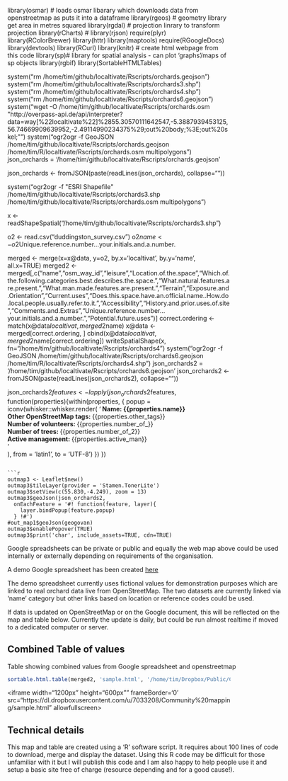 
library(osmar) # loads osmar libarary which downloads data from openstreetmap as puts it into a dataframe
library(rgeos) # geometry library get area in metres squared
library(rgdal) # projection linrary to transform projection
 library(rCharts) # 
 library(rjson)
 require(plyr)
 library(RColorBrewer)
 library(httr)
 library(maptools)
 require(RGoogleDocs)
 library(devtools)
library(RCurl)
library(knitr) # create html webpage from this code
 library(sp)# library for spatial analysis - can plot 'graphs'/maps of sp objects
library(rgbif)
 library(SortableHTMLTables)



system("rm /home/tim/github/localtivate/Rscripts/orchards.geojson")
system("rm /home/tim/github/localtivate/Rscripts/orchards3.shp")
system("rm /home/tim/github/localtivate/Rscripts/orchards4.shp")
system("rm /home/tim/github/localtivate/Rscripts/orchards6.geojson")
system("wget -O /home/tim/github/localtivate/Rscripts/orchards.osm \"http://overpass-api.de/api/interpreter?data=way[%22localtivate%22]%2855.30570111642547,-5.3887939453125,56.74669909639952,-2.49114990234375%29;out%20body;%3E;out%20skel;\"")
system("ogr2ogr -f GeoJSON /home/tim/github/localtivate/Rscripts/orchards.geojson /home/tim/R/localtivate/Rscripts/orchards.osm multipolygons")
json_orchards = '/home/tim/github/localtivate/Rscripts/orchards.geojson'

json_orchards <- fromJSON(paste(readLines(json_orchards), collapse=""))

system("ogr2ogr -f \"ESRI Shapefile\" /home/tim/github/localtivate/Rscripts/orchards3.shp /home/tim/github/localtivate/Rscripts/orchards.osm multipolygons")

x <- readShapeSpatial("/home/tim/github/localtivate/Rscripts/orchards3.shp")

o2 <- read.csv("duddingston_survey.csv")
o2$name <- o2$Unique.reference.number...your.initials.and.a.number.

merged <- merge(x=x@data, y=o2, by.x='localtivat', by.y='name', all.x=TRUE)
merged2 <- merged[,c("name","osm_way_id","leisure","Location.of.the.space","Which.of.the.following.categories.best.describes.the.space.","What.natural.features.are.present.","What.man.made.features.are.present.","Terrain","Exposure.and.Orientation","Current.uses","Does.this.space.have.an.official.name..How.do.local.people.usually.refer.to.it.","Accessibility","History.and.prior.uses.of.site","Comments.and.Extras","Unique.reference.number...your.initials.and.a.number.","Potential.future.uses")]
correct.ordering <- match(x@data$localtivat, merged2$name)
x@data <- merged[correct.ordering, ]
cbind(x@data$localtivat, merged2$name[correct.ordering])
writeSpatialShape(x, fn="/home/tim/github/localtivate/Rscripts/orchards4")
system("ogr2ogr -f GeoJSON /home/tim/github/localtivate/Rscripts/orchards6.geojson  /home/tim/R/localtivate/Rscripts/orchards4.shp")
json_orchards2 = '/home/tim/github/localtivate/Rscripts/orchards6.geojson'
json_orchards2 <- fromJSON(paste(readLines(json_orchards2), collapse=""))

json_orchards2$features <- lapply(json_orchards2$features, function(properties){within(properties, {
popup = iconv(whisker::whisker.render(
 '<b> Name: {{properties.name}} </b><br>
        <b>Other OpenStreetMap tags: </b> {{properties.other_tags}} <br>
  <b>Number of volunteers: </b> {{properties.number_of_}} <br>
  <b>Number of trees: </b> {{properties.number_of_2}} <br>
 <b>Active management: </b> {{properties.active_man}} <br>'    
), from = 'latin1', to = 'UTF-8')
})
})
```

```r
outmap3 <- Leaflet$new()
outmap3$tileLayer(provider = 'Stamen.TonerLite')
outmap3$setView(c(55.830,-4.249), zoom = 13)
outmap3$geoJson(json_orchards2, 
  onEachFeature = '#! function(feature, layer){
    layer.bindPopup(feature.popup)
  } !#')
#out_map1$geoJson(geogovan)
outmap3$enablePopover(TRUE)
outmap3$print('char', include_assets=TRUE, cdn=TRUE)
```

<div class="custom-class" markdown="1" style="width:620px" align="justify"><p>Google spreadsheets can be private or public and equally the web map above could be used internally or externally depending
on requirements of the organisation.</p></div>

A demo Google spreadsheet has been created <a href="https://docs.google.com/spreadsheet/pub?key=0ArVD_Gwut6UBdEVwOVdXWDlQRXF1cm5vSF94MmN4ZGc&output=html" teargetr="_blank">here</a>

<div class="custom-class" markdown="1" style="width:620px" align="justify"><p>The demo spreadsheet currently uses fictional values for demonstration purposes which are linked to real orchard data live from OpenStreetMap. The two datasets are currently linked via 'name' category but other links based on location or reference codes could be used.</p>

<p>If data is updated on OpenStreetMap or on the Google document, this will be reflected on the map and table below. Currently the update
is daily, but could be run almost realtime if moved to a dedicated computer or server.</p></div>

Combined Table of values 
---------------------------------------------------

<div class="custom-class" markdown="1" style="width:620px" align="justify"><p>Table showing combined values from Google spreadsheet and openstreetmap</p></div>

```r
sortable.html.table(merged2, 'sample.html', '/home/tim/Dropbox/Public/Community mapping')
```

<iframe width="1200px" height="600px"" frameBorder='0' src="https://dl.dropboxusercontent.com/u/7033208/Community%20mapping/sample.html" allowfullscreen></iframe>


Technical details 
---------------------------------------------------

<div class="custom-class" markdown="1" style="width:620px" align="justify"><p>This map and table are created using a 'R' software script. It requires about 100 lines of code to download, merge and display the dataset. Using this R code may be difficult for those unfamiliar with it but I will publish this code and I am also happy to help people use it and setup a basic site free of charge (resource depending and for a good cause!).</p></div>


